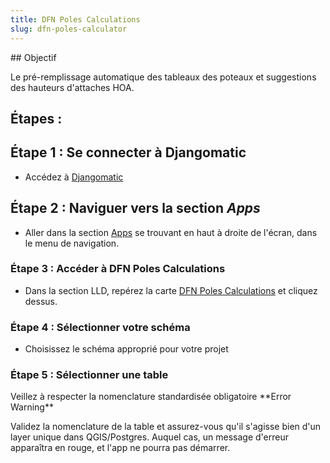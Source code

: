```yaml
---
title: DFN Poles Calculations
slug: dfn-poles-calculator
---
```

<div>
  ## Objectif

  Le pré-remplissage automatique des tableaux des poteaux et suggestions des hauteurs d'attaches HOA.

  ## Étapes :

  ## Étape 1 : Se connecter à Djangomatic

  - Accédez à [Djangomatic](https://djangomatic-pro.azurewebsites.net)

  ## Étape 2 : Naviguer vers la section _Apps_

  - Aller dans la section [Apps](https://djangomatic-pro.azurewebsites.net/saas/) se trouvant en haut à droite de l'écran, dans le menu de navigation. 

  <LoadDynamicImage imageName="pole-numbering/selection_apps" />

  ### Étape 3 : Accéder à DFN Poles Calculations

  - Dans la section <Snippet>LLD</Snippet>, repérez la carte [DFN Poles Calculations](https://djangomatic-pro.azurewebsites.net/saas/tds/lld/dfn_poles_calc) et cliquez dessus.

  ### Étape 4 : Sélectionner votre schéma

  - Choisissez le schéma approprié pour votre projet

  ### Étape 5 : Sélectionner une table

  <Callout type="warning">
    Veillez à respecter la nomenclature standardisée obligatoire
  </Callout>

  <LoadDynamicImage imageName="midspan-calculator/schema_table" width={500} />

  <Callout type="warning">
  **Error Warning**

  Validez la nomenclature de la table et assurez-vous qu'il s'agisse bien d'un layer unique dans QGIS/Postgres. Auquel cas, un message d'erreur apparaîtra en rouge, et l'app ne pourra pas démarrer.
  </Callout>
</div>
